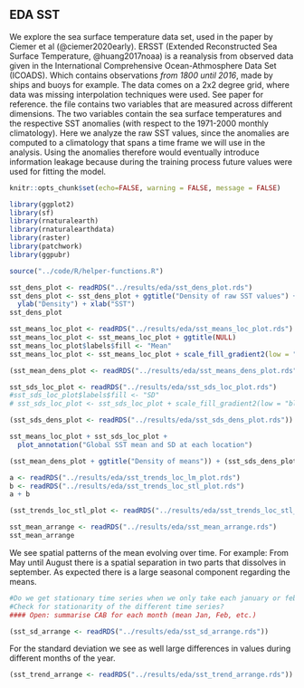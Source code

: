 ## EDA SST

We explore the sea surface temperature data set, used in the paper by Ciemer et al (@ciemer2020early). 
ERSST (Extended Reconstructed Sea Surface Temperature, @huang2017noaa) is a reanalysis from observed data given in the International Comprehensive Ocean-Athmosphere Data Set (ICOADS). Which contains observations *from 1800 until 2016*, made by ships and buoys for example.
The data comes on a 2x2 degree grid, where data was missing interpolation techniques were used.
See paper for reference.
the file contains two variables that are measured across different dimensions.
The two variables contain the sea surface temperatures and the respective SST anomalies (with respect to the 1971-2000 monthly climatology). Here we analyze the raw SST values, since the anomalies
are computed to a climatology that spans a time frame we will use
in the analysis. Using the anomalies therefore would eventually introduce information leakage because during the training process future values were used for fitting the model.

```r
knitr::opts_chunk$set(echo=FALSE, warning = FALSE, message = FALSE)
```

```r
library(ggplot2)
library(sf)
library(rnaturalearth)
library(rnaturalearthdata)
library(raster)
library(patchwork)
library(ggpubr)
```

```r
source("../code/R/helper-functions.R")
```

```r
sst_dens_plot <- readRDS("../results/eda/sst_dens_plot.rds")
sst_dens_plot <- sst_dens_plot + ggtitle("Density of raw SST values") +
  ylab("Density") + xlab("SST")
sst_dens_plot
```

```r
sst_means_loc_plot <- readRDS("../results/eda/sst_means_loc_plot.rds")
sst_means_loc_plot <- sst_means_loc_plot + ggtitle(NULL)
sst_means_loc_plot$labels$fill <- "Mean"
sst_means_loc_plot <- sst_means_loc_plot + scale_fill_gradient2(low = "blue", high = "red", midpoint=mean(sst_means_loc_plot$data$val, na.rm=TRUE))
```

```r
(sst_mean_dens_plot <- readRDS("../results/eda/sst_means_dens_plot.rds"))
```


```r
sst_sds_loc_plot <- readRDS("../results/eda/sst_sds_loc_plot.rds")
#sst_sds_loc_plot$labels$fill <- "SD"
# sst_sds_loc_plot <- sst_sds_loc_plot + scale_fill_gradient2(low = "blue", high = "red", midpoint=mean(sst_sds_loc_plot$data$val, na.rm=TRUE))
```

```r
(sst_sds_dens_plot <- readRDS("../results/eda/sst_sds_dens_plot.rds"))
```


```r
sst_means_loc_plot + sst_sds_loc_plot +
  plot_annotation("Global SST mean and SD at each location")
```

```r
(sst_mean_dens_plot + ggtitle("Density of means")) + (sst_sds_dens_plot + ggtitle("Density of sd"))
```



```r
a <- readRDS("../results/eda/sst_trends_loc_lm_plot.rds")
b <- readRDS("../results/eda/sst_trends_loc_stl_plot.rds")
a + b
```

```r
(sst_trends_loc_stl_plot <- readRDS("../results/eda/sst_trends_loc_stl_plot.rds"))
```

```r
sst_mean_arrange <- readRDS("../results/eda/sst_mean_arrange.rds")
sst_mean_arrange
```
We see spatial patterns of the mean evolving over time.
For example: From May until August there is a spatial separation in
two parts that dissolves in september.
As expected there is a large seasonal component regarding the means.


```r
#Do we get stationary time series when we only take each january or february?
#Check for stationarity of the different time series?
#### Open: summarise CAB for each month (mean Jan, Feb, etc.)
```


```r
(sst_sd_arrange <- readRDS("../results/eda/sst_sd_arrange.rds"))
```

For the standard deviation we see as well large differences in values 
during different months of the year.


```r
(sst_trend_arrange <- readRDS("../results/eda/sst_trend_arrange.rds"))
```




